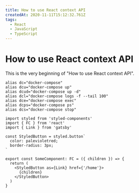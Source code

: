 ```yaml
---
title: How to use React context API
createdAt: 2020-11-11T15:12:32.761Z
tags:
  - React
  - JavaScript
  - TypeScript
---
```


# How to use React context API

This is the very beginning of "How to use React context API".

```shell script
alias dc="docker-compose"
alias dcu="docker-compose up"
alias dcud="docker-compose up -d"
alias dcl="docker-compose logs -f --tail 100"
alias dce="docker-compose exec"
alias dcps="docker-compose ps"
alias dcs="docker-compose stop"
```

```tsx [5-7]
import styled from 'styled-components'
import { FC } from 'react'
import { Link } from 'gatsby'

const StyledButton = styled.button`
  color: palevioletred;
  border-radius: 3px;
`

export const SomeComponent: FC = ({ children }) => {
  return (
    <StyledButton as={Link} href={'/home'}>
      {children}
    </StyledButton>
  )
}
```
